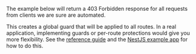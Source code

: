 
The example below will return a 403 Forbidden response for all requests from
clients we are sure are automated.

This creates a global guard that will be applied to all routes. In a real
application, implementing guards or per-route protections would give you more
flexibility. See the [reference guide](/bot-protection/reference) and the
[NestJS example app](https://github.com/arcjet/example-nestjs) for how to do
this.

<SelectableContent client:load syncKey="language" frameworkSwitcher>
  <div slot="TS" slotIdx="1">
    <Code code={Step3TS} lang="ts" title="src/main.ts" mark={["ARCJET_KEY"]} />
  </div>
  <div slot="JS" slotIdx="2">
    <Code code={Step3JS} lang="js" title="src/main.ts" mark={["ARCJET_KEY"]} />
  </div>
</SelectableContent>

